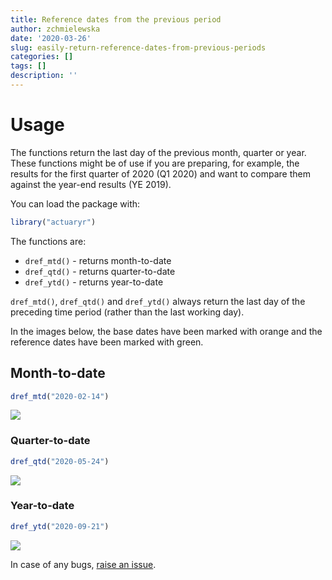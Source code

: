 ```yaml
---
title: Reference dates from the previous period
author: zchmielewska
date: '2020-03-26'
slug: easily-return-reference-dates-from-previous-periods
categories: []
tags: []
description: ''
---
```


# Usage

The functions return the last day of the previous month, quarter or year.
These functions might be of use if you are preparing, for example, 
the results for the first quarter of 2020 (Q1 2020) and want to compare them
against the year-end results (YE 2019).

You can load the package with:

```r
library("actuaryr")
```


The functions are:

* `dref_mtd()` - returns month-to-date
* `dref_qtd()` - returns quarter-to-date
* `dref_ytd()` - returns year-to-date

`dref_mtd()`, `dref_qtd()` and `dref_ytd()` always return the last day 
of the preceding time period (rather than the last working day).

In the images below, the base dates have been marked with orange 
and the reference dates have been marked with green.

## Month-to-date

```r
dref_mtd("2020-02-14")
```

![](/post/2020-03-27-easily-return-reference-dates-from-previous-periods_files/dref_mtd.png)

### Quarter-to-date

```r
dref_qtd("2020-05-24")
```

![](/post/2020-03-27-easily-return-reference-dates-from-previous-periods_files/dref_qtd.png)

### Year-to-date

```r
dref_ytd("2020-09-21")
```

![](/post/2020-03-27-easily-return-reference-dates-from-previous-periods_files/dref_ytd.png)

In case of any bugs, [raise an issue](https://github.com/zchmielewska/actuaryr/issues).